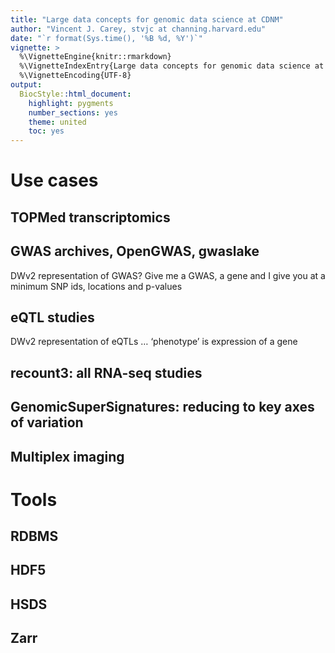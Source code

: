 ```yaml
---
title: "Large data concepts for genomic data science at CDNM"
author: "Vincent J. Carey, stvjc at channing.harvard.edu"
date: "`r format(Sys.time(), '%B %d, %Y')`"
vignette: >
  %\VignetteEngine{knitr::rmarkdown}
  %\VignetteIndexEntry{Large data concepts for genomic data science at CDNM}
  %\VignetteEncoding{UTF-8}
output:
  BiocStyle::html_document:
    highlight: pygments
    number_sections: yes
    theme: united
    toc: yes
---
```


# Use cases

## TOPMed transcriptomics

## GWAS archives, OpenGWAS, gwaslake

DWv2 representation of GWAS?
Give me a GWAS, a gene and I give you at a minimum SNP ids, locations and p-values

## eQTL studies

DWv2 representation of eQTLs ... 'phenotype' is expression of a gene

## recount3: all RNA-seq studies

## GenomicSuperSignatures: reducing to key axes of variation

## Multiplex imaging

# Tools

## RDBMS

## HDF5

## HSDS

## Zarr
